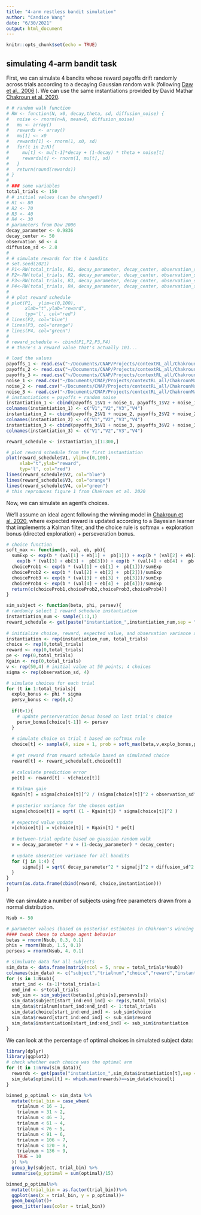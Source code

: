 ```yaml
---
title: "4-arm restless bandit simulation"
author: "Candice Wang"
date: "6/30/2021"
output: html_document
---
```


```r
knitr::opts_chunk$set(echo = TRUE)
```

## simulating 4-arm bandit task

First, we can simulate 4 bandits whose reward payoffs drift randomly across trials according to a decaying Gaussian random walk (following [Daw et al., 2006](https://pubmed.ncbi.nlm.nih.gov/16778890/) ). We can use the same instantiations provided by David Mathar [Chakroun et al. 2020](https://elifesciences.org/articles/51260).

```r
# # random walk function
# RW <- function(N, x0, decay,theta, sd, diffusion_noise) {
#   noise <- rnorm(n=N, mean=0, diffusion_noise)
#   mu <- array()
#   rewards <- array()
#   mu[1] <- x0
#   rewards[1] <- rnorm(1, x0, sd)
#   for(t in 2:N){
#     mu[t] <- mu[t-1]*decay + (1-decay) * theta + noise[t]
#     rewards[t] <- rnorm(1, mu[t], sd)
#   }
#   return(round(rewards))
# }
# 
# ### some variables
total_trials <- 150
# # initial values (can be changed!)
# R1 <- 80 
# R2 <- 70
# R3 <- 40
# R4 <- 30
# parameters from Daw 2006
decay_parameter <- 0.9836
decay_center <- 50
observation_sd <- 4
diffusion_sd <- 2.8
# 
# # simulate rewards for the 4 bandits
# set.seed(2021)
# P1<-RW(total_trials, R1, decay_parameter, decay_center, observation_sd, diffusion_sd)
# P2<-RW(total_trials, R2, decay_parameter, decay_center, observation_sd, diffusion_sd)
# P3<-RW(total_trials, R3, decay_parameter, decay_center, observation_sd, diffusion_sd)
# P4<-RW(total_trials, R4, decay_parameter, decay_center, observation_sd, diffusion_sd)
# 
# # plot reward schedule
# plot(P1,  ylim=c(0,100),
#      xlab="t",ylab="reward", 
#      typ='l', col="red")
# lines(P2, col="blue")
# lines(P3, col="orange")
# lines(P4, col="green")
# 
# reward_schedule <- cbind(P1,P2,P3,P4)
# # there's a reward value that's actually 101...

# load the values
payoffs_1 <- read.csv("~/Documents/CNAP/Projects/contextRL_all/ChakrounMathar2020reward_instantiation/payoffs1.txt", header = F)
payoffs_2 <- read.csv("~/Documents/CNAP/Projects/contextRL_all/ChakrounMathar2020reward_instantiation/payoffs2.txt", header = F)
payoffs_3 <- read.csv("~/Documents/CNAP/Projects/contextRL_all/ChakrounMathar2020reward_instantiation/payoffs3.txt", header = F)
noise_1 <- read.csv("~/Documents/CNAP/Projects/contextRL_all/ChakrounMathar2020reward_instantiation/noise1.txt", header = F)
noise_2 <- read.csv("~/Documents/CNAP/Projects/contextRL_all/ChakrounMathar2020reward_instantiation/noise2.txt", header = F)
noise_3 <- read.csv("~/Documents/CNAP/Projects/contextRL_all/ChakrounMathar2020reward_instantiation/noise3.txt", header = F)
# instantiations = payoffs + random noise
instantiation_1 <- cbind(payoffs_1$V1 + noise_1, payoffs_1$V2 + noise_1, payoffs_1$V3 + noise_1, payoffs_1$V4 + noise_1)
colnames(instantiation_1) <- c("V1","V2","V3","V4")
instantiation_2 <- cbind(payoffs_2$V1 + noise_2, payoffs_2$V2 + noise_2, payoffs_2$V3 + noise_2, payoffs_2$V4 + noise_2)
colnames(instantiation_2) <- c("V1","V2","V3","V4")
instantiation_3 <- cbind(payoffs_3$V1 + noise_3, payoffs_3$V2 + noise_3, payoffs_3$V3 + noise_3, payoffs_3$V4 + noise_3)
colnames(instantiation_3) <- c("V1","V2","V3","V4")

reward_schedule <- instantiation_1[1:300,]

# plot reward schedule from the first instantiation
plot(reward_schedule$V1, ylim=c(0,100),
     xlab="t",ylab="reward", 
     typ='l', col="red")
lines(reward_schedule$V2, col="blue")
lines(reward_schedule$V3, col="orange")
lines(reward_schedule$V4, col="green")
# this reproduces figure 1 from Chakroun et al. 2020
```

Now, we can simulate an agent's choices.

We'll assume an ideal agent following the winning model in [Chakroun et al. 2020](https://elifesciences.org/articles/51260), where expected reward is updated according to a Bayesian learner that implements a Kalman filter, and the choice rule is softmax + exploration bonus (directed exploration) + perseveration bonus.

```r
# choice function
soft_max <- function(b, val, eb, pb){
  sumExp <- exp(b * (val[1] + eb[1] +  pb[1])) + exp(b * (val[2] + eb[2] +  pb[2])) +
    exp(b * (val[3] + eb[3] +  pb[3])) + exp(b * (val[4] + eb[4] +  pb[4]))
  choiceProb1 <- exp(b * (val[1] + eb[1] +  pb[1]))/sumExp
  choiceProb2 <- exp(b * (val[2] + eb[2] +  pb[2]))/sumExp
  choiceProb3 <- exp(b * (val[3] + eb[3] +  pb[3]))/sumExp
  choiceProb4 <- exp(b * (val[4] + eb[4] +  pb[4]))/sumExp
  return(c(choiceProb1,choiceProb2,choiceProb3,choiceProb4))
}

sim_subject <- function(beta, phi, persev){
# randomly select 1 reward schedule instantiation
instantiation_num <- sample(1:3,1)
reward_schedule <- get(paste("instantiation_",instantiation_num,sep = ""))[1:total_trials,]
  
# initialize choice, reward, expected value, and observation variance arrays
instantiation <- rep(instantiation_num, total_trials)
choice <- rep(0,total_trials)
reward <- rep(0,total_trials)
pe <- rep(0,total_trials)
Kgain <- rep(0,total_trials)
v <- rep(50,4) # initial value at 50 points; 4 choices
sigma <- rep(observation_sd, 4)

# simulate choices for each trial
for (t in 1:total_trials){
  explo_bonus <- phi * sigma
  persv_bonus <- rep(0,4)
  
  if(t>1){
    # update perserveration bonus based on last trial's choice
    persv_bonus[choice[t-1]] <- persev
  }
  
  # simulate choice on trial t based on softmax rule
  choice[t] <- sample(4, size = 1, prob = soft_max(beta,v,explo_bonus,persv_bonus))
  
  # get reward from reward schedule based on simulated choice
  reward[t] <- reward_schedule[t,choice[t]]
  
  # calculate prediction error
  pe[t] <- reward[t] - v[choice[t]]
  
  # Kalman gain
  Kgain[t] = sigma[choice[t]]^2 / (sigma[choice[t]]^2 + observation_sd^2)
  
  # posterior variance for the chosen option
  sigma[choice[t]] = sqrt( (1 - Kgain[t]) * sigma[choice[t]]^2 )
  
  # expected value update
  v[choice[t]] = v[choice[t]] + Kgain[t] * pe[t]
  
  # between-trial update based on gaussian random walk
  v = decay_parameter * v + (1-decay_parameter) * decay_center;  
  
  # update obseration variance for all bandits
  for (j in 1:4) {
      sigma[j] = sqrt( decay_parameter^2 * sigma[j]^2 + diffusion_sd^2 );
  }
}
return(as.data.frame(cbind(reward, choice,instantiation)))
}
```

We can simulate a number of subjects using free parameters drawn from a normal distribution.

```r
Nsub <- 50

# parameter values (based on posterior estimates in Chakroun's winning model)
#### tweak these to change agent behavior
betas = rnorm(Nsub, 0.3, 0.1)
phis = rnorm(Nsub, 1.5, 0.1)
persevs = rnorm(Nsub, 4, 0.1)

# simuluate data for all subjects
sim_data <- data.frame(matrix(ncol = 5, nrow = total_trials*Nsub))
colnames(sim_data) <- c("subject","trialnum","choice","reward","instantiation")
for (s in 1:Nsub){
  start_ind <- (s-1)*total_trials+1
  end_ind <- s*total_trials
  sub_sim <- sim_subject(betas[s],phis[s],persevs[s])
  sim_data$subject[start_ind:end_ind] <- rep(s,total_trials)
  sim_data$trialnum[start_ind:end_ind] <- 1:total_trials
  sim_data$choice[start_ind:end_ind] <- sub_sim$choice
  sim_data$reward[start_ind:end_ind] <- sub_sim$reward
  sim_data$instantiation[start_ind:end_ind] <- sub_sim$instantiation
}
```

We can look at the percentage of optimal choices in simulated subject data:

```r
library(dplyr)
library(ggplot2)
# check whether each choice was the optimal arm
for (t in 1:nrow(sim_data)){
  rewards <- get(paste("instantiation_",sim_data$instantiation[t],sep = ""))[sim_data$trialnum[t],]
  sim_data$optimal[t] <- which.max(rewards)==sim_data$choice[t]
}

binned_p_optimal <- sim_data %>%
  mutate(trial_bin = case_when(
    trialnum < 16 ~ 1,
    trialnum < 31 ~ 2,
    trialnum < 46 ~ 3,
    trialnum < 61 ~ 4,
    trialnum < 76 ~ 5,
    trialnum < 91 ~ 6,
    trialnum < 106 ~ 7,
    trialnum < 120 ~ 8,
    trialnum < 136 ~ 9,
    TRUE ~ 10
  )) %>%
  group_by(subject, trial_bin) %>%
  summarise(p_optimal = sum(optimal)/15)

binned_p_optimal%>%
  mutate(trial_bin = as.factor(trial_bin))%>%
  ggplot(aes(x = trial_bin, y = p_optimal))+
  geom_boxplot()+
  geom_jitter(aes(color = trial_bin))
```




